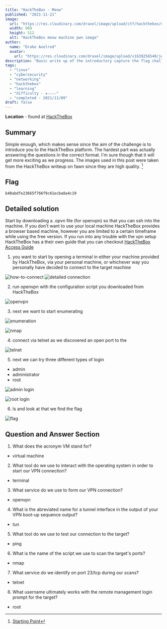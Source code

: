 ```yaml
---
title: "HackTheBox - Meow"
published: "2021-11-21"
image:
  url: "https://res.cloudinary.com/draxel/image/upload/ctf/hackthebox/meow/main2_bcdprl.png"
  width: 969
  height: 512
  alt: "HackTheBox meow machine pwn image"
author:
  name: "Drake Axelrod"
  avatar:
    url: "https://res.cloudinary.com/draxel/image/upload/v1639256540/jenga-2-bw_jkwych.webp"
description: "Basic write up of the introductory capture the flag challenge Meow on HackTheBox. Mostly just a introduction to the website and configurations."
tags:
  - "linux"
  - "cybersecurity"
  - "networking"
  - "hackthebox"
  - "learning"
  - "difficulty - ★☆☆☆☆"
  - "completed - 2021/11/09"
draft: false
---
```


**Location** - found at [HackTheBox](https://www.hackthebox.com/)

## Summary

Simple enough, which makes sense since the aim of the challenge is to introduce you to the HackTheBox platform.
The hardest part was actually answering the questions in the correct format.
I'm sure though that it will get more exciting as we progress. The images used in this post were taken from the HackTheBox writeup on fawn since they are high quality. [^1]

## Flag

```
b40abdfe23665f766f9c61ecba8a4c19
```

## Detailed solution

Start by downloading a .opvn file (for openvpn) so that you can ssh into the machine.
If you don't want to use your local machine HackTheBox provides a browser based machine,
however you are limited to a certain timeframe while using the free version.
If you run into any trouble with the vpn setup HackTheBox has a their own guide that you can checkout
[HackTheBox Access Guide](https://help.hackthebox.com/en/articles/5185687-gs-introduction-to-lab-access)

1. you want to start by opening a terminal in either your machine provided by HackTheBox, via your personal machine, or whichever way you personally have decided to connect to the target machine

![how-to-connect](https://res.cloudinary.com/draxel/image/upload/v1638879517/ctf/hackthebox/meow/how-to-connect_cgibb3.png)
![detailed connection](https://res.cloudinary.com/draxel/image/upload/v1638879517/ctf/hackthebox/meow/how-to-connect-2_rdwwlf.png)

2. run openvpn with the configuration script you downloaded from HackTheBox

![openvpn](https://res.cloudinary.com/draxel/image/upload/v1638879517/ctf/hackthebox/meow/open-vpn_d7q3vn.png)

3. next we want to start enumerating

![enumeration](https://res.cloudinary.com/draxel/image/upload/v1638879516/ctf/hackthebox/meow/enumeration_g9zhn4.png)

![nmap](https://res.cloudinary.com/draxel/image/upload/v1638879517/ctf/hackthebox/meow/nmap_agga5b.png)

4. connect via telnet as we discovered an open port to the

![telnet](https://res.cloudinary.com/draxel/image/upload/v1638879517/ctf/hackthebox/meow/telnet_wcc9oq.png)

5. next we can try three different types of login

- admin
- administrator
- root

![admin login](https://res.cloudinary.com/draxel/image/upload/v1638879516/ctf/hackthebox/meow/admin-login_kh3npu.png)

![root login](https://res.cloudinary.com/draxel/image/upload/v1638879517/ctf/hackthebox/meow/root-login_uf5api.png)

6. ls and look at that we find the flag

![flag](https://res.cloudinary.com/draxel/image/upload/v1638879516/ctf/hackthebox/meow/ls-flag_qtjnet.png)

## Question and Answer Section

1. What does the acronym VM stand for?

- virtual machine

2. What tool do we use to interact with the operating system in order to start our VPN connection?

- terminal

3. What service do we use to form our VPN connection?

- openvpn

4. What is the abreviated name for a tunnel interface in the output of your VPN boot-up sequence output?

- tun

5. What tool do we use to test our connection to the target?

- ping

6. What is the name of the script we use to scan the target's ports?

- nmap

7. What service do we identify on port 23/tcp during our scans?

- telnet

8. What username ultimately works with the remote management login prompt for the target?

- root

[^1]: [Starting Point](https://app.hackthebox.com/starting-point)
